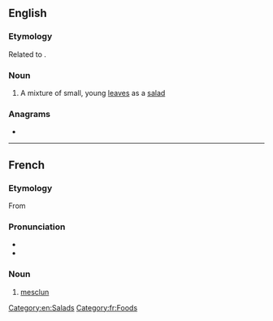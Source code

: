 ==English==

===Etymology===
Related to {{etyl|fr|en}} {{m|fr|mescler||to mix}}.

===Noun===
{{wikipedia}}
{{en-noun}}

# A mixture of small, young [[leaf|leaves]] as a [[salad]]

===Anagrams===
* {{anagrams|en|a=celmnsu|culmens}}

[[Category:en:Salads]]
[[Category:fr:Foods]]

----

==French==

===Etymology===
From {{bor|fr|oc|mesclum||mixture}}

===Pronunciation===
* {{fr-IPA}}
* {{audio|fr|LL-Q150 (fra)-X-Javier-mesclun.wav|Audio}}

===Noun===
{{wikipedia|lang=fr}}
{{fr-noun|m}}

# [[#English|mesclun]]